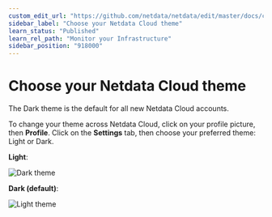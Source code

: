 ```yaml
---
custom_edit_url: "https://github.com/netdata/netdata/edit/master/docs/cloud/manage/themes.md"
sidebar_label: "Choose your Netdata Cloud theme"
learn_status: "Published"
learn_rel_path: "Monitor your Infrastructure"
sidebar_position: "918000"
---
```

# Choose your Netdata Cloud theme

The Dark theme is the default for all new Netdata Cloud accounts.

To change your theme across Netdata Cloud, click on your profile picture, then **Profile**. Click on the **Settings**
tab, then choose your preferred theme: Light or Dark.

**Light**:

![Dark theme](https://user-images.githubusercontent.com/1153921/108530742-2ca98c00-7293-11eb-8c1e-1e0dd34eb87b.png)

**Dark (default)**:

![Light theme](https://user-images.githubusercontent.com/1153921/108530848-4519a680-7293-11eb-897d-1c470b67ceb0.png)
